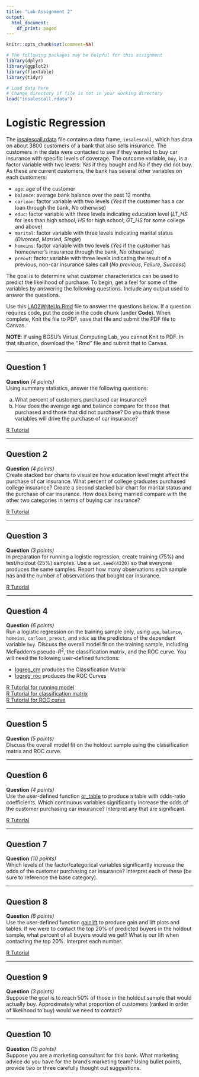 ```yaml
---
title: "Lab Assignment 2"
output:
  html_document:
    df_print: paged
---
```

```r
knitr::opts_chunk$set(comment=NA)
```

```r
# The following packages may be helpful for this assignment
library(dplyr)
library(ggplot2)
library(flextable)
library(tidyr)
```

```r
# Load data here
# Change directory if file is not in your working directory
load("insalescall.rdata")
```

# Logistic Regression

The [insalescall.rdata](./insalescall.rdata) file contains a data frame, `insalescall`, which has data on about $3800$ customers of a bank that also sells insurance. The customers in the data were contacted to see if they wanted to buy car insurance with specific levels of coverage. The outcome variable, `buy`, is a factor variable with two levels: *Yes* if they bought and *No* if they did not buy. As these are current customers, the bank has several other variables on each customers:

* `age`: age of the customer
* `balance`: average bank balance over the past $12$ months
* `carloan`: factor variable with two levels (*Yes* if the customer has a car loan through the bank, *No* otherwise)
* `educ`: factor variable with three levels indicating education level (*LT_HS* for less than high school, *HS* for high school, *GT_HS* for some college and above)
* `marital`: factor variable with three levels indicating marital status (*Divorced*, *Married*, *Single*)
* `homeins`: factor variable with two levels (*Yes* if the customer has homeowner's insurance through the bank, *No* otherwise)
* `preout`: factor variable with three levels indicating the result of a previous, non-car insurance sales call (*No previous*, *Failure*, *Success*)

The goal is to determine what customer characteristics can be used to predict the likelihood of purchase.  To begin, get a feel for some of the variables by answering the following questions.  Include any output used to answer the questions.

Use this [LA02WriteUp.Rmd](./LA02WriteUp.Rmd) file to answer the questions below.  If a question requires code, put the code in the code chunk (under **Code**). When complete, Knit the file to PDF, save that file and submit the PDF file to Canvas.  

**NOTE**: If using BGSU's Virtual Computing Lab, you cannot Knit to PDF.  In that situation, download the ".Rmd" file and submit that to Canvas.

---

## Question 1

**Question** *(4 points)*  
Using summary statistics, answer the following questions:

a. What percent of customers purchased car insurance?
b. How does the average age and balance compare for those that purchased and those that did not purchase? Do you think these variables will drive the purchase of car insurance?


[R Tutorial](https://jdmeyer73.github.io/MKT4320RTut/examining-and-summarizing-data.html#tables-and-statistics){target="_blank" rel="noopener"}

---

## Question 2

**Question** *(4 points)*  
Create stacked bar charts to visualize how education level might affect the purchase of car insurance.  What percent of college graduates purchased college insurance? Create a second stacked bar chart for marital status and the purchase of car insurance. How does being married compare with the other two categories in terms of buying car insurance?


[R Tutorial](https://jdmeyer73.github.io/MKT4320RTut/examining-and-summarizing-data.html#stacked-bar-chart){target="_blank" rel="noopener"}

---

## Question 3

**Question** *(3 points)*  
In preparation for running a logistic regression, create training ($75\%$) and test/holdout ($25\%$) samples. Use a `set.seed(4320)` so that everyone produces the same samples. Report how many observations each sample has and the number of observations that bought car insurance.

[R Tutorial](https://jdmeyer73.github.io/MKT4320RTut/logistic-regression-binary.html#creating-train-and-test-samples){target="_blank" rel="noopener"}

---

## Question 4

**Question** *(6 points)*  
Run a logistic regression on the training sample only, using `age`, `balance`, `homeins`, `carloan`, `preout`, and `educ` as the predictors of the dependent variable `buy`.  Discuss the overall model fit on the training sample, including McFadden's pseudo-$R^2$, the classification matrix, and the ROC curve. You will need the following user-defined functions:

* [logreg_cm](./logreg_cm.R) produces the Classification Matrix
* [logreg_roc](./logreg_roc.R) produces the ROC Curves

[R Tutorial for running model](https://jdmeyer73.github.io/MKT4320RTut/logistic-regression-binary.html#logistic-regression-using-glm){target="_blank" rel="noopener"}  
[R Tutorial for classification matrix](https://jdmeyer73.github.io/MKT4320RTut/logistic-regression-binary.html#classification-matrix){target="_blank" rel="noopener"}  
[R Tutorial for ROC curve](https://jdmeyer73.github.io/MKT4320RTut/logistic-regression-binary.html#roc-curve){target="_blank" rel="noopener"}

---

## Question 5

**Question** *(5 points)*  
Discuss the overall model fit on the holdout sample using the classification matrix and ROC curve.

---

## Question 6

**Question** *(4 points)*  
Use the user-defined function [or_table](./or_table.R) to produce a table with odds-ratio coefficients.  Which continuous variables significantly increase the odds of the customer purchasing car insurance? Interpret any that are significant.

[R Tutorial](https://jdmeyer73.github.io/MKT4320RTut/logistic-regression-binary.html#logistic-regression-using-glm){target="_blank" rel="noopener"}

---

## Question 7

**Question** *(10 points)*  
Which levels of the factor/categorical variables significantly increase the odds of the customer purchasing car insurance?  Interpret each of these (be sure to reference the base category).

---

## Question 8

**Question** *(6 points)*  
Use the user-defined function [gainlift](./gainlift.R) to produce gain and lift plots and tables. If we were to contact the top 20% of predicted buyers in the holdout sample, what percent of all buyers would we get?  What is our lift when contacting the top 20%. Interpret each number.

[R Tutorial](https://jdmeyer73.github.io/MKT4320RTut/logistic-regression-binary.html#gainlift-charts-and-tables){target="_blank" rel="noopener"}

---

## Question 9

**Question** *(3 points)*  
Suppose the goal is to reach 50% of those in the holdout sample that would actually buy.  Approximately what proportion of customers (ranked in order of likelihood to buy) would we need to contact?

---

## Question 10

**Question** *(15 points)*  
Suppose you are a marketing consultant for this bank.  What marketing advice do you have for the brand’s marketing team?  Using bullet points, provide two or three carefully thought out suggestions.